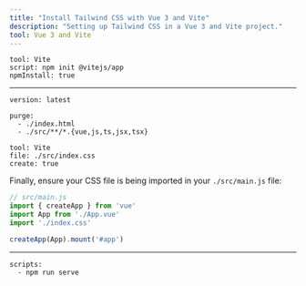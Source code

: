 ```yaml
---
title: "Install Tailwind CSS with Vue 3 and Vite"
description: "Setting up Tailwind CSS in a Vue 3 and Vite project."
tool: Vue 3 and Vite
---
```


```preval installation
tool: Vite
script: npm init @vitejs/app
npmInstall: true
```

---

```preval setup
version: latest
```

```preval configuration
purge:
  - ./index.html
  - ./src/**/*.{vue,js,ts,jsx,tsx}
```

```preval include
tool: Vite
file: ./src/index.css
create: true
```

Finally, ensure your CSS file is being imported in your `./src/main.js` file:

```js
// src/main.js
import { createApp } from 'vue'
import App from './App.vue'
import './index.css'

createApp(App).mount('#app')
```

---

```preval finish
scripts:
  - npm run serve
```

